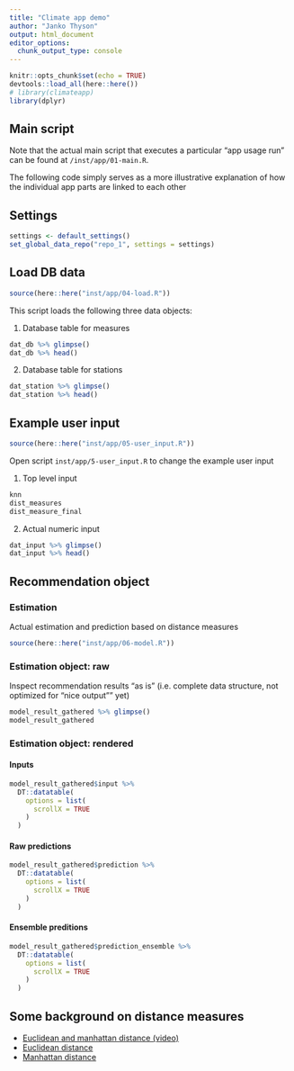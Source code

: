 ```yaml
---
title: "Climate app demo"
author: "Janko Thyson"
output: html_document
editor_options: 
  chunk_output_type: console
---
```


```r
knitr::opts_chunk$set(echo = TRUE)
devtools::load_all(here::here())
# library(climateapp)
library(dplyr)
```

## Main script

Note that the actual main script that executes a particular "app usage run" can
be found at `/inst/app/01-main.R`.

The following code simply serves as a more illustrative explanation of how the
individual app parts are linked to each other

## Settings

```r
settings <- default_settings()
set_global_data_repo("repo_1", settings = settings)
```

## Load DB data

```r
source(here::here("inst/app/04-load.R"))
```

This script loads the following three data objects:

1. Database table for measures

```r
dat_db %>% glimpse()
dat_db %>% head()
```

2. Database table for stations 

```r
dat_station %>% glimpse()
dat_station %>% head()
```

## Example user input

```r
source(here::here("inst/app/05-user_input.R"))
```

Open script `inst/app/5-user_input.R` to change the example user input

1. Top level input

```r
knn
dist_measures
dist_measure_final
```

2. Actual numeric input

```r
dat_input %>% glimpse()
dat_input %>% head()
```

## Recommendation object {.tabset}

### Estimation

Actual estimation and prediction based on distance measures

```r
source(here::here("inst/app/06-model.R"))
```

### Estimation object: raw

Inspect recommendation results "as is" (i.e. complete data structure, not
optimized for "nice output"" yet)

```r
model_result_gathered %>% glimpse()
model_result_gathered
```

### Estimation object: rendered{.tabset}

#### Inputs

```r
model_result_gathered$input %>% 
  DT::datatable(
    options = list(
      scrollX = TRUE
    )
  )
```

#### Raw predictions

```r
model_result_gathered$prediction %>% 
  DT::datatable(
    options = list(
      scrollX = TRUE
    )
  )
```

#### Ensemble preditions

```r
model_result_gathered$prediction_ensemble %>% 
  DT::datatable(
    options = list(
      scrollX = TRUE
    )
  )
```

## Some background on distance measures

- [Euclidean and manhattan distance (video)](https://www.youtube.com/watch?v=aBhmeTAuFZI)
- [Euclidean distance](https://en.wikipedia.org/wiki/Euclidean_distance)
- [Manhattan distance](https://en.wikipedia.org/wiki/Taxicab_geometry)

